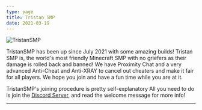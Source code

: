 ```yaml
---
type: page
title: Tristan SMP
date: 2021-03-19
---
```


![TristanSMP](/images/banner.png)

TristanSMP has been up since July 2021 with some amazing builds!
Tristan SMP is, the world's most friendly Minecraft SMP with no griefers as their damage is rolled back and banned!
We have Proximity Chat and a very advanced Anti-Cheat and Anti-XRAY to cancel out cheaters and make it fair for all players.
We hope you join and have a fun time while you are at it.

TristanSMP's joining procedure is pretty self-explanatory
All you need to do is join the [Discord Server](https://discord.gg/Nbdfw6MA2S), and read the welcome message for more info!

---
